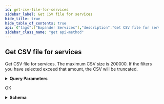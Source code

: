 ```yaml
---
id: get-csv-file-for-services
sidebar_label: Get CSV file for services
hide_title: true
hide_table_of_contents: true
api: {"tags":["Expander Services"],"description":"Get CSV file for services. The maximum CSV size is 200000. If the filters you have selected exceed that amount, the CSV will be truncated.","operationId":"getServicesCsv","parameters":[{"name":"limit","in":"query","description":"Maximum page size limit.","required":false,"schema":{"maximum":200000,"type":"integer","format":"int32","default":200000}},{"name":"queryId","in":"query","description":"ID of previously stored query","required":false,"schema":{"type":"string","format":"uuid"}},{"name":"businessUnitId","in":"query","description":"Comma-separated string; Returns only results whose Business Unit's ID falls in the provided list. NOTE: If omitted, the API will return results for all Business Units the user has permissions to view. Cannot be used with businessUnitId! or businessUnitName!.","required":false,"schema":{"maxItems":500,"minItems":0,"uniqueItems":true,"type":"array","items":{"type":"string","format":"uuid"}}},{"name":"businessUnitName","in":"query","description":"Comma-separated string; Returns only results whose Business Unit's Name falls in the provided list. NOTE: If omitted, the API will return results for all Business Units the user has permissions to view. Cannot be used with businessUnitId! or businessUnitName!.","required":false,"schema":{"maxItems":500,"minItems":0,"uniqueItems":true,"type":"array","items":{"type":"string"}}},{"name":"businessUnitId!","in":"query","description":"Comma-separated string; Returns only results whose Business Unit's ID are other than the provided list. NOTE: If omitted, the API will return results for all Business Units the user has permissions to view. Cannot be used with businessUnitId or businessUnitName.","required":false,"schema":{"maxItems":500,"minItems":0,"uniqueItems":true,"type":"array","items":{"type":"string","format":"uuid"}}},{"name":"businessUnitName!","in":"query","description":"Comma-separated string; Returns only results whose Business Unit's Name are other than the provided list. NOTE: If omitted, the API will return results for all Business Units the user has permissions to view. Cannot be used with businessUnitId or businessUnitName.","required":false,"schema":{"maxItems":500,"minItems":0,"uniqueItems":true,"type":"array","items":{"type":"string"}}},{"name":"tagId","in":"query","description":"Comma-separated string; Returns any assets with a tagId in the provided set. Cannot be used with tagId! or tagName!.","required":false,"schema":{"maxItems":500,"minItems":0,"uniqueItems":true,"type":"array","items":{"type":"string","format":"uuid"}}},{"name":"tagName","in":"query","description":"Comma-separated string; Returns any assets with a tagName in the provided set. Cannot be used with tagId! or tagName!.","required":false,"schema":{"maxItems":500,"minItems":0,"uniqueItems":true,"type":"array","items":{"type":"string"}}},{"name":"tagId!","in":"query","description":"Comma-separated string; Returns any assets with a tagId other than the provided set. Cannot be used with tagId or tagName.","required":false,"schema":{"maxItems":500,"minItems":0,"uniqueItems":true,"type":"array","items":{"type":"string","format":"uuid"}}},{"name":"tagName!","in":"query","description":"Comma-separated string; Returns any assets with a tagName other than the provided set. Cannot be used with tagId or tagName.","required":false,"schema":{"maxItems":500,"minItems":0,"uniqueItems":true,"type":"array","items":{"type":"string"}}},{"name":"providerId","in":"query","description":"Comma-separated string; Returns only results that were found on the given providers. Cannot be used with providerName! or providerId!.","required":false,"schema":{"maxItems":500,"minItems":0,"uniqueItems":true,"type":"array","items":{"type":"string"}}},{"name":"providerName","in":"query","description":"Comma-separated string; Returns only results that were found on the given providers. Cannot be used with providerName! or providerId!.","required":false,"schema":{"maxItems":500,"minItems":0,"uniqueItems":true,"type":"array","items":{"type":"string"}}},{"name":"providerId!","in":"query","description":"Comma-separated string; Returns only results that were found on providers other than the given ones. Cannot be used with providerName or providerId.","required":false,"schema":{"maxItems":500,"minItems":0,"uniqueItems":true,"type":"array","items":{"type":"string"}}},{"name":"providerName!","in":"query","description":"Comma-separated string; Returns only results that were found on providers other than the given ones. Cannot be used with providerName or providerId.","required":false,"schema":{"maxItems":500,"minItems":0,"uniqueItems":true,"type":"array","items":{"type":"string"}}},{"name":"classificationId","in":"query","description":"Comma-separated string; Returns records with the specified service classifications. Cannot be used with classificationId!.","required":false,"schema":{"maxItems":500,"minItems":0,"uniqueItems":true,"type":"array","items":{"type":"string"}}},{"name":"classificationId!","in":"query","description":"Comma-separated string; Returns records with service classification other than the ones specified. Cannot be used with classificationId.","required":false,"schema":{"maxItems":500,"minItems":0,"uniqueItems":true,"type":"array","items":{"type":"string"}}},{"name":"ipSearch","in":"query","description":"Search for records with ip values in the specified subnets. Cannot be used with ipSearch!.","required":false,"schema":{"maxItems":500,"minItems":0,"uniqueItems":true,"type":"array","items":{"type":"string"}}},{"name":"ipSearch!","in":"query","description":"Search for records with ip values not in the specified subnets. Cannot be used with ipSearch.","required":false,"schema":{"maxItems":500,"minItems":0,"uniqueItems":true,"type":"array","items":{"type":"string"}}},{"name":"domainSearch","in":"query","description":"Comma-separated string; Search for given domain values via substring match. Surround with quotation marks for an exact search. Cannot be used with domainSearch!.","required":false,"schema":{"maxItems":500,"minItems":0,"uniqueItems":true,"type":"array","items":{"type":"string"}}},{"name":"domainSearch!","in":"query","description":"Comma-separated string; Search for results with domains that do not match (by substring) these values. Surround with quotation marks for an exact search. Cannot be used with domainSearch.","required":false,"schema":{"maxItems":500,"minItems":0,"uniqueItems":true,"type":"array","items":{"type":"string"}}},{"name":"contentSearch","in":"query","description":"Search for assets via content match","required":false,"schema":{"type":"string"}},{"name":"countryCode","in":"query","description":"Comma-separated string of ISO-3166 two character country codes; Returns any assets with an IP located in a country in the provided set. Cannot be used with countryCode!.","required":false,"schema":{"maxItems":500,"minItems":0,"uniqueItems":true,"type":"array","items":{"type":"string"}}},{"name":"countryCode!","in":"query","description":"Comma-separated string of ISO-3166 two character country codes; Returns any assets with an IP located in a country other than in the provided set. Cannot be used with countryCode.","required":false,"schema":{"maxItems":500,"minItems":0,"uniqueItems":true,"type":"array","items":{"type":"string"}}},{"name":"activityStatus","in":"query","description":"Status describing state of the service (Active, Inactive). Cannot be used with activityStatus!.","required":false,"schema":{"maxItems":3,"minItems":0,"uniqueItems":true,"type":"array","items":{"type":"string"}}},{"name":"activityStatus!","in":"query","description":"Status describing state of the service (Active, Inactive). Cannot be used with activityStatus.","required":false,"schema":{"maxItems":3,"minItems":0,"uniqueItems":true,"type":"array","items":{"type":"string"}}},{"name":"discoveryType","in":"query","description":"Describes the way a service was discovered (ColocatedOnIp, DirectlyDiscovered). Cannot be used with discoveryType!.","required":false,"schema":{"maxItems":3,"minItems":0,"uniqueItems":true,"type":"array","items":{"type":"string"}}},{"name":"discoveryType!","in":"query","description":"Describes the way a service was discovered (ColocatedOnIp, DirectlyDiscovered). Cannot be used with discoveryType.","required":false,"schema":{"maxItems":3,"minItems":0,"uniqueItems":true,"type":"array","items":{"type":"string"}}},{"name":"portNumber","in":"query","description":"Comma separated string; Returns assets located on the specified port. Cannot be used with portNumber!.","required":false,"schema":{"maxItems":500,"minItems":0,"uniqueItems":true,"type":"array","items":{"type":"string"}}},{"name":"portNumber!","in":"query","description":"Comma separated string; Returns assets located on a port other than the specified port(s). Cannot be used with portNumber.","required":false,"schema":{"maxItems":500,"minItems":0,"uniqueItems":true,"type":"array","items":{"type":"string"}}},{"name":"cloudManagementStatus","in":"query","description":"Comma-separated string; Returns only services whose cloud management status matches one of the given value(s). Cannot be used with cloudManagementStatus!.","required":false,"schema":{"maxItems":3,"minItems":0,"uniqueItems":true,"type":"array","items":{"type":"string"}}},{"name":"cloudManagementStatus!","in":"query","description":"Comma-separated string; Returns only services whose cloud management status is other than the given value(s). Cannot be used with cloudManagementStatus.","required":false,"schema":{"maxItems":3,"minItems":0,"uniqueItems":true,"type":"array","items":{"type":"string"}}},{"name":"networkType","in":"query","description":"Comma-separated string; Returns only services whose network type matches one of the given value(s). Cannot be used with networkType!.","required":false,"schema":{"maxItems":3,"minItems":0,"uniqueItems":true,"type":"array","items":{"type":"string"}}},{"name":"networkType!","in":"query","description":"Comma-separated string; Returns only services whose network type is other than the given value(s). Cannot be used with networkType.","required":false,"schema":{"maxItems":3,"minItems":0,"uniqueItems":true,"type":"array","items":{"type":"string"}}},{"name":"hostingEnvironment","in":"query","description":"Comma-separated string; Returns only services whose hosting environment (OnPrem, Cloud) matches one of the given value(s). Cannot be used with hostingEnvironment!.","required":false,"schema":{"maxItems":3,"minItems":0,"uniqueItems":true,"type":"array","items":{"type":"string"}}},{"name":"hostingEnvironment!","in":"query","description":"Comma-separated string; Returns only services whose hosting environment (OnPrem, Cloud) is other than the given value(s). Cannot be used with hostingEnvironment.","required":false,"schema":{"maxItems":3,"minItems":0,"uniqueItems":true,"type":"array","items":{"type":"string"}}},{"name":"inferredCveId","in":"query","description":"Comma-separated string; Returns records with the specified inferred CVE IDs.","required":false,"schema":{"maxItems":500,"minItems":0,"uniqueItems":true,"type":"array","items":{"type":"string"}}},{"name":"sort","in":"query","description":"Sort order","required":false,"schema":{"type":"string"}},{"name":"filename","in":"query","description":"The filename to use for downloads","required":false,"schema":{"type":"string"}}],"responses":{"200":{"description":"OK","content":{"text/csv":{"schema":{"type":"object","properties":{"data":{"type":"object"},"filename":{"type":"string"},"fieldMappings":{"type":"array","items":{"type":"object","properties":{"fieldPath":{"type":"string"},"headerName":{"type":"string"},"converter":{"type":"object"}}}}}}}}}},"method":"get","path":"/api/v1/services/services/csv","servers":[{"url":"https://expander.expanse.co"}],"security":[{"Bearer":[]}],"securitySchemes":{"ClientCredentials":{"type":"oauth2","description":"For more information on how to retrieve client credentials, visit the Xpanse [TechDocs](https://docs.paloaltonetworks.com/cortex/cortex-xpanse/cortex-xpanse-user-guide/apis-and-integrations-main/expander-apis-and-integrations/expander-apis.html#expander-apis). This is the preferred method for retrieving a JWT for Xpanse APIs. There will be significant customer communications and a lengthy migration period before refresh token support is removed in favor of the client credentials flow.\n\nExchange a `client_id` and `client_secret` for an `access_token` (JWT) that can be passed to all Xpanse APIs. See [Get Access Token from Client Credentials](#operation/getAccessToken) for more info.","flows":{"clientCredentials":{"tokenUrl":"/api/oauth2/RequestToken","scopes":{"scope-xpanse":"access Xpanse APIs"}}}},"RefreshToken-Deprecated":{"type":"apiKey","description":"Xpanse APIs continue to support this JWT retrieval method alongside the preferred client credentials flow. There will be significant customer communications and a lengthy migration period before refresh token support is removed in favor of the client credentials flow.\n\nProvide a valid Xpanse-provided refresh token to access `/api/v1/idToken/`. This route will generate a JWT token that can be used with the other api endpoints.\n\nExample: `Authorization: Bearer <refreshToken>`","name":"Authorization","in":"header"},"Bearer":{"type":"http","description":"To access Xpanse APIs, a valid access token (JWT) must be included in every request\nin the `Authorization` header, which is retrieved by going through the client credentials flow (preferred method of JWT retrieval).\n\nThe value for this header should be `Bearer <access_token>`, where the token is the base64-encoded JSON Web Token returned as the `access_token` field in the client credentials flow.","name":"Authorization","in":"header","scheme":"bearer","bearerFormat":"JWT"}},"info":{"title":"Services","description":"API for interacting with Services on your network","termsOfService":"https://www.paloaltonetworks.com/content/dam/pan/en_US/assets/pdf/legal/palo-alto-networks-end-user-license-agreement-eula.pdf","contact":{"name":"API Support","url":"https://docs.paloaltonetworks.com/cortex/cortex-xpanse/cortex-xpanse-user-guide/apis-and-integrations-main/expander-apis-and-integrations/expander-apis.html#expander-apis","email":"expanse-support@paloaltonetworks.com"},"version":"1.0.0"},"postman":{"name":"Get CSV file for services","description":{"content":"Get CSV file for services. The maximum CSV size is 200000. If the filters you have selected exceed that amount, the CSV will be truncated.","type":"text/plain"},"url":{"path":["api","v1","services","services","csv"],"host":["{{baseUrl}}"],"query":[{"disabled":false,"description":{"content":"Maximum page size limit.","type":"text/plain"},"key":"limit","value":""},{"disabled":false,"description":{"content":"ID of previously stored query","type":"text/plain"},"key":"queryId","value":""},{"disabled":false,"description":{"content":"Comma-separated string; Returns only results whose Business Unit's ID falls in the provided list. NOTE: If omitted, the API will return results for all Business Units the user has permissions to view. Cannot be used with businessUnitId! or businessUnitName!.","type":"text/plain"},"key":"businessUnitId","value":""},{"disabled":false,"description":{"content":"Comma-separated string; Returns only results whose Business Unit's Name falls in the provided list. NOTE: If omitted, the API will return results for all Business Units the user has permissions to view. Cannot be used with businessUnitId! or businessUnitName!.","type":"text/plain"},"key":"businessUnitName","value":""},{"disabled":false,"description":{"content":"Comma-separated string; Returns only results whose Business Unit's ID are other than the provided list. NOTE: If omitted, the API will return results for all Business Units the user has permissions to view. Cannot be used with businessUnitId or businessUnitName.","type":"text/plain"},"key":"businessUnitId!","value":""},{"disabled":false,"description":{"content":"Comma-separated string; Returns only results whose Business Unit's Name are other than the provided list. NOTE: If omitted, the API will return results for all Business Units the user has permissions to view. Cannot be used with businessUnitId or businessUnitName.","type":"text/plain"},"key":"businessUnitName!","value":""},{"disabled":false,"description":{"content":"Comma-separated string; Returns any assets with a tagId in the provided set. Cannot be used with tagId! or tagName!.","type":"text/plain"},"key":"tagId","value":""},{"disabled":false,"description":{"content":"Comma-separated string; Returns any assets with a tagName in the provided set. Cannot be used with tagId! or tagName!.","type":"text/plain"},"key":"tagName","value":""},{"disabled":false,"description":{"content":"Comma-separated string; Returns any assets with a tagId other than the provided set. Cannot be used with tagId or tagName.","type":"text/plain"},"key":"tagId!","value":""},{"disabled":false,"description":{"content":"Comma-separated string; Returns any assets with a tagName other than the provided set. Cannot be used with tagId or tagName.","type":"text/plain"},"key":"tagName!","value":""},{"disabled":false,"description":{"content":"Comma-separated string; Returns only results that were found on the given providers. Cannot be used with providerName! or providerId!.","type":"text/plain"},"key":"providerId","value":""},{"disabled":false,"description":{"content":"Comma-separated string; Returns only results that were found on the given providers. Cannot be used with providerName! or providerId!.","type":"text/plain"},"key":"providerName","value":""},{"disabled":false,"description":{"content":"Comma-separated string; Returns only results that were found on providers other than the given ones. Cannot be used with providerName or providerId.","type":"text/plain"},"key":"providerId!","value":""},{"disabled":false,"description":{"content":"Comma-separated string; Returns only results that were found on providers other than the given ones. Cannot be used with providerName or providerId.","type":"text/plain"},"key":"providerName!","value":""},{"disabled":false,"description":{"content":"Comma-separated string; Returns records with the specified service classifications. Cannot be used with classificationId!.","type":"text/plain"},"key":"classificationId","value":""},{"disabled":false,"description":{"content":"Comma-separated string; Returns records with service classification other than the ones specified. Cannot be used with classificationId.","type":"text/plain"},"key":"classificationId!","value":""},{"disabled":false,"description":{"content":"Search for records with ip values in the specified subnets. Cannot be used with ipSearch!.","type":"text/plain"},"key":"ipSearch","value":""},{"disabled":false,"description":{"content":"Search for records with ip values not in the specified subnets. Cannot be used with ipSearch.","type":"text/plain"},"key":"ipSearch!","value":""},{"disabled":false,"description":{"content":"Comma-separated string; Search for given domain values via substring match. Surround with quotation marks for an exact search. Cannot be used with domainSearch!.","type":"text/plain"},"key":"domainSearch","value":""},{"disabled":false,"description":{"content":"Comma-separated string; Search for results with domains that do not match (by substring) these values. Surround with quotation marks for an exact search. Cannot be used with domainSearch.","type":"text/plain"},"key":"domainSearch!","value":""},{"disabled":false,"description":{"content":"Search for assets via content match","type":"text/plain"},"key":"contentSearch","value":""},{"disabled":false,"description":{"content":"Comma-separated string of ISO-3166 two character country codes; Returns any assets with an IP located in a country in the provided set. Cannot be used with countryCode!.","type":"text/plain"},"key":"countryCode","value":""},{"disabled":false,"description":{"content":"Comma-separated string of ISO-3166 two character country codes; Returns any assets with an IP located in a country other than in the provided set. Cannot be used with countryCode.","type":"text/plain"},"key":"countryCode!","value":""},{"disabled":false,"description":{"content":"Status describing state of the service (Active, Inactive). Cannot be used with activityStatus!.","type":"text/plain"},"key":"activityStatus","value":""},{"disabled":false,"description":{"content":"Status describing state of the service (Active, Inactive). Cannot be used with activityStatus.","type":"text/plain"},"key":"activityStatus!","value":""},{"disabled":false,"description":{"content":"Describes the way a service was discovered (ColocatedOnIp, DirectlyDiscovered). Cannot be used with discoveryType!.","type":"text/plain"},"key":"discoveryType","value":""},{"disabled":false,"description":{"content":"Describes the way a service was discovered (ColocatedOnIp, DirectlyDiscovered). Cannot be used with discoveryType.","type":"text/plain"},"key":"discoveryType!","value":""},{"disabled":false,"description":{"content":"Comma separated string; Returns assets located on the specified port. Cannot be used with portNumber!.","type":"text/plain"},"key":"portNumber","value":""},{"disabled":false,"description":{"content":"Comma separated string; Returns assets located on a port other than the specified port(s). Cannot be used with portNumber.","type":"text/plain"},"key":"portNumber!","value":""},{"disabled":false,"description":{"content":"Comma-separated string; Returns only services whose cloud management status matches one of the given value(s). Cannot be used with cloudManagementStatus!.","type":"text/plain"},"key":"cloudManagementStatus","value":""},{"disabled":false,"description":{"content":"Comma-separated string; Returns only services whose cloud management status is other than the given value(s). Cannot be used with cloudManagementStatus.","type":"text/plain"},"key":"cloudManagementStatus!","value":""},{"disabled":false,"description":{"content":"Comma-separated string; Returns only services whose network type matches one of the given value(s). Cannot be used with networkType!.","type":"text/plain"},"key":"networkType","value":""},{"disabled":false,"description":{"content":"Comma-separated string; Returns only services whose network type is other than the given value(s). Cannot be used with networkType.","type":"text/plain"},"key":"networkType!","value":""},{"disabled":false,"description":{"content":"Comma-separated string; Returns only services whose hosting environment (OnPrem, Cloud) matches one of the given value(s). Cannot be used with hostingEnvironment!.","type":"text/plain"},"key":"hostingEnvironment","value":""},{"disabled":false,"description":{"content":"Comma-separated string; Returns only services whose hosting environment (OnPrem, Cloud) is other than the given value(s). Cannot be used with hostingEnvironment.","type":"text/plain"},"key":"hostingEnvironment!","value":""},{"disabled":false,"description":{"content":"Comma-separated string; Returns records with the specified inferred CVE IDs.","type":"text/plain"},"key":"inferredCveId","value":""},{"disabled":false,"description":{"content":"Sort order","type":"text/plain"},"key":"sort","value":""},{"disabled":false,"description":{"content":"The filename to use for downloads","type":"text/plain"},"key":"filename","value":""}],"variable":[]},"header":[{"key":"Accept","value":"text/csv"}],"method":"GET"}}
sidebar_class_name: "get api-method"
---
```



## Get CSV file for services



Get CSV file for services. The maximum CSV size is 200000. If the filters you have selected exceed that amount, the CSV will be truncated.

<details style={{"marginBottom":"1rem"}}><summary style={{}}><strong>Query Parameters</strong></summary><div><ul><ParamsItem className={"paramsItem"} param={{"name":"limit","in":"query","description":"Maximum page size limit.","required":false,"schema":{"maximum":200000,"type":"integer","format":"int32","default":200000}}}></ParamsItem><ParamsItem className={"paramsItem"} param={{"name":"queryId","in":"query","description":"ID of previously stored query","required":false,"schema":{"type":"string","format":"uuid"}}}></ParamsItem><ParamsItem className={"paramsItem"} param={{"name":"businessUnitId","in":"query","description":"Comma-separated string; Returns only results whose Business Unit's ID falls in the provided list. NOTE: If omitted, the API will return results for all Business Units the user has permissions to view. Cannot be used with businessUnitId! or businessUnitName!.","required":false,"schema":{"maxItems":500,"minItems":0,"uniqueItems":true,"type":"array","items":{"type":"string","format":"uuid"}}}}></ParamsItem><ParamsItem className={"paramsItem"} param={{"name":"businessUnitName","in":"query","description":"Comma-separated string; Returns only results whose Business Unit's Name falls in the provided list. NOTE: If omitted, the API will return results for all Business Units the user has permissions to view. Cannot be used with businessUnitId! or businessUnitName!.","required":false,"schema":{"maxItems":500,"minItems":0,"uniqueItems":true,"type":"array","items":{"type":"string"}}}}></ParamsItem><ParamsItem className={"paramsItem"} param={{"name":"businessUnitId!","in":"query","description":"Comma-separated string; Returns only results whose Business Unit's ID are other than the provided list. NOTE: If omitted, the API will return results for all Business Units the user has permissions to view. Cannot be used with businessUnitId or businessUnitName.","required":false,"schema":{"maxItems":500,"minItems":0,"uniqueItems":true,"type":"array","items":{"type":"string","format":"uuid"}}}}></ParamsItem><ParamsItem className={"paramsItem"} param={{"name":"businessUnitName!","in":"query","description":"Comma-separated string; Returns only results whose Business Unit's Name are other than the provided list. NOTE: If omitted, the API will return results for all Business Units the user has permissions to view. Cannot be used with businessUnitId or businessUnitName.","required":false,"schema":{"maxItems":500,"minItems":0,"uniqueItems":true,"type":"array","items":{"type":"string"}}}}></ParamsItem><ParamsItem className={"paramsItem"} param={{"name":"tagId","in":"query","description":"Comma-separated string; Returns any assets with a tagId in the provided set. Cannot be used with tagId! or tagName!.","required":false,"schema":{"maxItems":500,"minItems":0,"uniqueItems":true,"type":"array","items":{"type":"string","format":"uuid"}}}}></ParamsItem><ParamsItem className={"paramsItem"} param={{"name":"tagName","in":"query","description":"Comma-separated string; Returns any assets with a tagName in the provided set. Cannot be used with tagId! or tagName!.","required":false,"schema":{"maxItems":500,"minItems":0,"uniqueItems":true,"type":"array","items":{"type":"string"}}}}></ParamsItem><ParamsItem className={"paramsItem"} param={{"name":"tagId!","in":"query","description":"Comma-separated string; Returns any assets with a tagId other than the provided set. Cannot be used with tagId or tagName.","required":false,"schema":{"maxItems":500,"minItems":0,"uniqueItems":true,"type":"array","items":{"type":"string","format":"uuid"}}}}></ParamsItem><ParamsItem className={"paramsItem"} param={{"name":"tagName!","in":"query","description":"Comma-separated string; Returns any assets with a tagName other than the provided set. Cannot be used with tagId or tagName.","required":false,"schema":{"maxItems":500,"minItems":0,"uniqueItems":true,"type":"array","items":{"type":"string"}}}}></ParamsItem><ParamsItem className={"paramsItem"} param={{"name":"providerId","in":"query","description":"Comma-separated string; Returns only results that were found on the given providers. Cannot be used with providerName! or providerId!.","required":false,"schema":{"maxItems":500,"minItems":0,"uniqueItems":true,"type":"array","items":{"type":"string"}}}}></ParamsItem><ParamsItem className={"paramsItem"} param={{"name":"providerName","in":"query","description":"Comma-separated string; Returns only results that were found on the given providers. Cannot be used with providerName! or providerId!.","required":false,"schema":{"maxItems":500,"minItems":0,"uniqueItems":true,"type":"array","items":{"type":"string"}}}}></ParamsItem><ParamsItem className={"paramsItem"} param={{"name":"providerId!","in":"query","description":"Comma-separated string; Returns only results that were found on providers other than the given ones. Cannot be used with providerName or providerId.","required":false,"schema":{"maxItems":500,"minItems":0,"uniqueItems":true,"type":"array","items":{"type":"string"}}}}></ParamsItem><ParamsItem className={"paramsItem"} param={{"name":"providerName!","in":"query","description":"Comma-separated string; Returns only results that were found on providers other than the given ones. Cannot be used with providerName or providerId.","required":false,"schema":{"maxItems":500,"minItems":0,"uniqueItems":true,"type":"array","items":{"type":"string"}}}}></ParamsItem><ParamsItem className={"paramsItem"} param={{"name":"classificationId","in":"query","description":"Comma-separated string; Returns records with the specified service classifications. Cannot be used with classificationId!.","required":false,"schema":{"maxItems":500,"minItems":0,"uniqueItems":true,"type":"array","items":{"type":"string"}}}}></ParamsItem><ParamsItem className={"paramsItem"} param={{"name":"classificationId!","in":"query","description":"Comma-separated string; Returns records with service classification other than the ones specified. Cannot be used with classificationId.","required":false,"schema":{"maxItems":500,"minItems":0,"uniqueItems":true,"type":"array","items":{"type":"string"}}}}></ParamsItem><ParamsItem className={"paramsItem"} param={{"name":"ipSearch","in":"query","description":"Search for records with ip values in the specified subnets. Cannot be used with ipSearch!.","required":false,"schema":{"maxItems":500,"minItems":0,"uniqueItems":true,"type":"array","items":{"type":"string"}}}}></ParamsItem><ParamsItem className={"paramsItem"} param={{"name":"ipSearch!","in":"query","description":"Search for records with ip values not in the specified subnets. Cannot be used with ipSearch.","required":false,"schema":{"maxItems":500,"minItems":0,"uniqueItems":true,"type":"array","items":{"type":"string"}}}}></ParamsItem><ParamsItem className={"paramsItem"} param={{"name":"domainSearch","in":"query","description":"Comma-separated string; Search for given domain values via substring match. Surround with quotation marks for an exact search. Cannot be used with domainSearch!.","required":false,"schema":{"maxItems":500,"minItems":0,"uniqueItems":true,"type":"array","items":{"type":"string"}}}}></ParamsItem><ParamsItem className={"paramsItem"} param={{"name":"domainSearch!","in":"query","description":"Comma-separated string; Search for results with domains that do not match (by substring) these values. Surround with quotation marks for an exact search. Cannot be used with domainSearch.","required":false,"schema":{"maxItems":500,"minItems":0,"uniqueItems":true,"type":"array","items":{"type":"string"}}}}></ParamsItem><ParamsItem className={"paramsItem"} param={{"name":"contentSearch","in":"query","description":"Search for assets via content match","required":false,"schema":{"type":"string"}}}></ParamsItem><ParamsItem className={"paramsItem"} param={{"name":"countryCode","in":"query","description":"Comma-separated string of ISO-3166 two character country codes; Returns any assets with an IP located in a country in the provided set. Cannot be used with countryCode!.","required":false,"schema":{"maxItems":500,"minItems":0,"uniqueItems":true,"type":"array","items":{"type":"string"}}}}></ParamsItem><ParamsItem className={"paramsItem"} param={{"name":"countryCode!","in":"query","description":"Comma-separated string of ISO-3166 two character country codes; Returns any assets with an IP located in a country other than in the provided set. Cannot be used with countryCode.","required":false,"schema":{"maxItems":500,"minItems":0,"uniqueItems":true,"type":"array","items":{"type":"string"}}}}></ParamsItem><ParamsItem className={"paramsItem"} param={{"name":"activityStatus","in":"query","description":"Status describing state of the service (Active, Inactive). Cannot be used with activityStatus!.","required":false,"schema":{"maxItems":3,"minItems":0,"uniqueItems":true,"type":"array","items":{"type":"string"}}}}></ParamsItem><ParamsItem className={"paramsItem"} param={{"name":"activityStatus!","in":"query","description":"Status describing state of the service (Active, Inactive). Cannot be used with activityStatus.","required":false,"schema":{"maxItems":3,"minItems":0,"uniqueItems":true,"type":"array","items":{"type":"string"}}}}></ParamsItem><ParamsItem className={"paramsItem"} param={{"name":"discoveryType","in":"query","description":"Describes the way a service was discovered (ColocatedOnIp, DirectlyDiscovered). Cannot be used with discoveryType!.","required":false,"schema":{"maxItems":3,"minItems":0,"uniqueItems":true,"type":"array","items":{"type":"string"}}}}></ParamsItem><ParamsItem className={"paramsItem"} param={{"name":"discoveryType!","in":"query","description":"Describes the way a service was discovered (ColocatedOnIp, DirectlyDiscovered). Cannot be used with discoveryType.","required":false,"schema":{"maxItems":3,"minItems":0,"uniqueItems":true,"type":"array","items":{"type":"string"}}}}></ParamsItem><ParamsItem className={"paramsItem"} param={{"name":"portNumber","in":"query","description":"Comma separated string; Returns assets located on the specified port. Cannot be used with portNumber!.","required":false,"schema":{"maxItems":500,"minItems":0,"uniqueItems":true,"type":"array","items":{"type":"string"}}}}></ParamsItem><ParamsItem className={"paramsItem"} param={{"name":"portNumber!","in":"query","description":"Comma separated string; Returns assets located on a port other than the specified port(s). Cannot be used with portNumber.","required":false,"schema":{"maxItems":500,"minItems":0,"uniqueItems":true,"type":"array","items":{"type":"string"}}}}></ParamsItem><ParamsItem className={"paramsItem"} param={{"name":"cloudManagementStatus","in":"query","description":"Comma-separated string; Returns only services whose cloud management status matches one of the given value(s). Cannot be used with cloudManagementStatus!.","required":false,"schema":{"maxItems":3,"minItems":0,"uniqueItems":true,"type":"array","items":{"type":"string"}}}}></ParamsItem><ParamsItem className={"paramsItem"} param={{"name":"cloudManagementStatus!","in":"query","description":"Comma-separated string; Returns only services whose cloud management status is other than the given value(s). Cannot be used with cloudManagementStatus.","required":false,"schema":{"maxItems":3,"minItems":0,"uniqueItems":true,"type":"array","items":{"type":"string"}}}}></ParamsItem><ParamsItem className={"paramsItem"} param={{"name":"networkType","in":"query","description":"Comma-separated string; Returns only services whose network type matches one of the given value(s). Cannot be used with networkType!.","required":false,"schema":{"maxItems":3,"minItems":0,"uniqueItems":true,"type":"array","items":{"type":"string"}}}}></ParamsItem><ParamsItem className={"paramsItem"} param={{"name":"networkType!","in":"query","description":"Comma-separated string; Returns only services whose network type is other than the given value(s). Cannot be used with networkType.","required":false,"schema":{"maxItems":3,"minItems":0,"uniqueItems":true,"type":"array","items":{"type":"string"}}}}></ParamsItem><ParamsItem className={"paramsItem"} param={{"name":"hostingEnvironment","in":"query","description":"Comma-separated string; Returns only services whose hosting environment (OnPrem, Cloud) matches one of the given value(s). Cannot be used with hostingEnvironment!.","required":false,"schema":{"maxItems":3,"minItems":0,"uniqueItems":true,"type":"array","items":{"type":"string"}}}}></ParamsItem><ParamsItem className={"paramsItem"} param={{"name":"hostingEnvironment!","in":"query","description":"Comma-separated string; Returns only services whose hosting environment (OnPrem, Cloud) is other than the given value(s). Cannot be used with hostingEnvironment.","required":false,"schema":{"maxItems":3,"minItems":0,"uniqueItems":true,"type":"array","items":{"type":"string"}}}}></ParamsItem><ParamsItem className={"paramsItem"} param={{"name":"inferredCveId","in":"query","description":"Comma-separated string; Returns records with the specified inferred CVE IDs.","required":false,"schema":{"maxItems":500,"minItems":0,"uniqueItems":true,"type":"array","items":{"type":"string"}}}}></ParamsItem><ParamsItem className={"paramsItem"} param={{"name":"sort","in":"query","description":"Sort order","required":false,"schema":{"type":"string"}}}></ParamsItem><ParamsItem className={"paramsItem"} param={{"name":"filename","in":"query","description":"The filename to use for downloads","required":false,"schema":{"type":"string"}}}></ParamsItem></ul></div></details><div><ApiTabs><TabItem label={"200"} value={"200"}><div>

OK

</div><div><details style={{}}><summary style={{"textAlign":"left"}}><strong>Schema</strong></summary><div style={{"textAlign":"left","marginLeft":"1rem"}}></div><ul style={{"marginLeft":"1rem"}}><SchemaItem collapsible={true} className={"schemaItem"}><details style={{}}><summary style={{}}><strong>data</strong><span style={{"opacity":"0.6"}}> object</span></summary><div style={{"marginLeft":"1rem"}}></div></details></SchemaItem><SchemaItem collapsible={false} name={"filename"} required={false} schemaDescription={undefined} schemaName={"string"} qualifierMessage={undefined}></SchemaItem><SchemaItem collapsible={true} className={"schemaItem"}><details style={{}}><summary style={{}}><strong>fieldMappings</strong><span style={{"opacity":"0.6"}}> object[]</span></summary><div style={{"marginLeft":"1rem"}}><ul><SchemaItem collapsible={false} name={"fieldPath"} required={false} schemaDescription={undefined} schemaName={"string"} qualifierMessage={undefined}></SchemaItem><SchemaItem collapsible={false} name={"headerName"} required={false} schemaDescription={undefined} schemaName={"string"} qualifierMessage={undefined}></SchemaItem><SchemaItem collapsible={true} className={"schemaItem"}><details style={{}}><summary style={{}}><strong>converter</strong><span style={{"opacity":"0.6"}}> object</span></summary><div style={{"marginLeft":"1rem"}}></div></details></SchemaItem></ul></div></details></SchemaItem></ul></details></div></TabItem></ApiTabs></div>
      